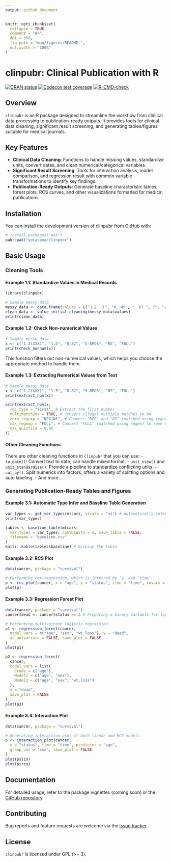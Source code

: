 ```yaml
---
output: github_document
---
```


<!-- README.md is generated from README.Rmd. Please edit that file -->

```r
knitr::opts_chunk$set(
  collapse = TRUE,
  comment = "#>",
  dpi = 300,
  fig.path = "man/figures/README-",
  out.width = "100%"
)
```

# clinpubr: Clinical Publication with R

<!-- badges: start -->
[![CRAN status](https://www.r-pkg.org/badges/version/clinpubr)](https://CRAN.R-project.org/package=clinpubr)
[![Codecov test coverage](https://codecov.io/gh/yotasama/clinpubr/graph/badge.svg)](https://app.codecov.io/gh/yotasama/clinpubr)
[![R-CMD-check](https://github.com/yotasama/clinpubr/actions/workflows/R-CMD-check.yaml/badge.svg)](https://github.com/yotasama/clinpubr/actions/workflows/R-CMD-check.yaml)
<!-- badges: end -->

## Overview
`clinpubr` is an R package designed to streamline the workflow from clinical data processing to publication-ready outputs. It provides tools for clinical data cleaning, significant result screening, and generating tables/figures suitable for medical journals.

## Key Features
- **Clinical Data Cleaning**: Functions to handle missing values, standardize units, convert dates, and clean numerical/categorical variables.
- **Significant Result Screening**: Tools for interaction analysis, model comparison, and regression result with common variable transformations to identify key findings.
- **Publication-Ready Outputs**: Generate baseline characteristic tables, forest plots, RCS curves, and other visualizations formatted for medical publications.

## Installation

You can install the development version of clinpubr from [GitHub](https://github.com/) with:

``` r
# install.packages("pak")
pak::pak("yotasama/clinpubr")
```

## Basic Usage
### Cleaning Tools
#### Example 1.1: Standardize Values in Medical Records
```r
library(clinpubr)

# Sample messy data
messy_data <- data.frame(values = c("１２．３", "0..45", "  67 ", "", "ａｂａｎｄｏｎ"))
clean_data <- value_initial_cleaning(messy_data$values)
print(clean_data)
```

#### Example 1.2: Check Non-numerical Values
```r
# Sample messy data
x <- c("1.2(XXX)", "1.5", "0.82", "5-8POS", "NS", "FULL")
print(check_nonnum(x))
```
This function filters out non-numerical values, which helps you choose the
appropriate method to handle them. 

#### Example 1.3: Extracting Numerical Values from Text
```r
# Sample messy data
x <- c("1.2(XXX)", "1.5", "0.82", "5-8POS", "NS", "FULL")
print(extract_num(x))

print(extract_num(x,
  res_type = "first", # Extract the first number
  multimatch2na = TRUE, # Convert illegal multiple matches to NA
  zero_regexp = "NEG|NS", # Convert "NEG" and "NS" (matched using regex) to 0
  max_regexp = "FULL", # Convert "FULL" (matched using regex) to some specified quantile
  max_quantile = 0.95
))
```

#### Other Cleaning Functions
There are other cleaning functions in `clinpubr` that you can use:
- `to_date()`: Convert text to date, can handle mixed format.
- `unit_view()` and `unit_standardize()`: Provide a pipeline to standardize conflicting units.
- `cut_by()`: Split numerics into factors, offers a variety of splitting options and auto labeling.
- And more...

### Generating Publication-Ready Tables and Figures
#### Example 3.1: Automatic Type Infer and Baseline Table Generation
```r
var_types <- get_var_types(mtcars, strata = "vs") # Automatically infer variable types
print(var_types)

tables <- baseline_table(mtcars,
  var_types = var_types, contDigits = 1, save_table = FALSE,
  filename = "baseline.csv"
)
knitr::kable(tables$baseline) # Display the table
```

#### Example 3.2: RCS Plot
```r
data(cancer, package = "survival")

# Performing cox regression, which is inferred by `y` and `time`
p <- rcs_plot(cancer, x = "age", y = "status", time = "time", covars = c("sex", "ph.karno"), save_plot = FALSE)
plot(p)
```

#### Example 3.3: Regression Forest Plot
```r
data(cancer, package = "survival")
cancer$dead <- cancer$status == 2 # Preparing a binary variable for logistic regression

# Performing multivairate logistic regression
p1 <- regression_forest(cancer,
  model_vars = c("age", "sex", "wt.loss"), y = "dead",
  as_univariate = FALSE, save_plot = FALSE
)
plot(p1)

p2 <- regression_forest(
  cancer,
  model_vars = list(
    Crude = c("age"),
    Model1 = c("age", "sex"),
    Model2 = c("age", "sex", "wt.loss")
  ),
  y = "dead",
  save_plot = FALSE
)
plot(p2)
```

#### Example 3.4: Interaction Plot
```r
data(cancer, package = "survival")

# Generating interaction plot of both linear and RCS models
p <- interaction_plot(cancer,
  y = "status", time = "time", predictor = "age",
  group_var = "sex", save_plot = FALSE
)
plot(p$lin)
plot(p$rcs)
```

## Documentation
For detailed usage, refer to the package vignettes (coming soon) or the [GitHub repository](https://github.com/yotasama/clinpubr).

## Contributing
Bug reports and feature requests are welcome via the [issue tracker](https://github.com/yotasama/clinpubr/issues).

## License
`clinpubr` is licensed under GPL (>= 3).